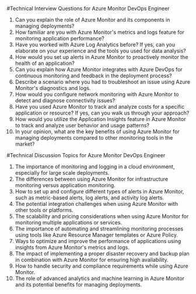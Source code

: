 

#Technical Interview Questions for Azure Monitor DevOps Engineer

1. Can you explain the role of Azure Monitor and its components in managing deployments? 
2. How familiar are you with Azure Monitor's metrics and logs feature for monitoring application performance? 
3. Have you worked with Azure Log Analytics before? If yes, can you elaborate on your experience and the tools you used for data analysis? 
4. How would you set up alerts in Azure Monitor to proactively monitor the health of an application? 
5. Can you explain how Azure Monitor integrates with Azure DevOps for continuous monitoring and feedback in the deployment process? 
6. Describe a scenario where you had to troubleshoot an issue using Azure Monitor's diagnostics and logs. 
7. How would you configure network monitoring with Azure Monitor to detect and diagnose connectivity issues? 
8. Have you used Azure Monitor to track and analyze costs for a specific application or resource? If yes, can you walk us through your approach? 
9. How would you utilize the Application Insights feature in Azure Monitor to track and analyze user behavior and usage patterns? 
10. In your opinion, what are the key benefits of using Azure Monitor for managing deployments compared to other monitoring tools in the market? 

#Technical Discussion Topics for Azure Monitor DevOps Engineer

1. The importance of monitoring and logging in a cloud environment, especially for large scale deployments. 
2. The differences between using Azure Monitor for infrastructure monitoring versus application monitoring. 
3. How to set up and configure different types of alerts in Azure Monitor, such as metric-based alerts, log alerts, and activity log alerts. 
4. The potential integration challenges when using Azure Monitor with other tools or platforms. 
5. The scalability and pricing considerations when using Azure Monitor for monitoring multiple applications or services. 
6. The importance of automating and streamlining monitoring processes using tools like Azure Resource Manager templates or Azure Policy. 
7. Ways to optimize and improve the performance of applications using insights from Azure Monitor's metrics and logs. 
8. The impact of implementing a proper disaster recovery and backup plan in combination with Azure Monitor for ensuring high availability. 
9. How to handle security and compliance requirements while using Azure Monitor. 
10. The role of advanced analytics and machine learning in Azure Monitor and its potential benefits for managing deployments.